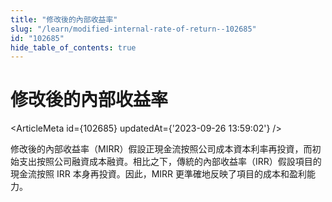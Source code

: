 ```yaml
---
title: "修改後的內部收益率"
slug: "/learn/modified-internal-rate-of-return--102685"
id: "102685"
hide_table_of_contents: true
---
```



# 修改後的內部收益率

<ArticleMeta id={102685} updatedAt={'2023-09-26 13:59:02'} />
<div className='border-solid border-b border-t-0 my-4 border-[var(--ifm-color-gray-300)]' />

修改後的內部收益率（MIRR）假設正現金流按照公司成本資本利率再投資，而初始支出按照公司融資成本融資。相比之下，傳統的內部收益率（IRR）假設項目的現金流按照 IRR 本身再投資。因此，MIRR 更準確地反映了項目的成本和盈利能力。
